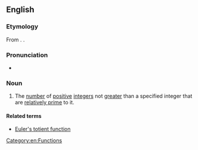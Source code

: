 ==English==
{{wikipedia}}

===Etymology===
From {{der|en|la|totiēns||so many times, so often}}. {{coin|en|nat=English|occ=mathematician|James Joseph Sylvester|nobycat=1|in=1879}}.

===Pronunciation===
* {{IPA|en|/ˈtoʊʃənt/}}

===Noun===
{{en-noun}}

# {{lb|en|mathematics}} The [[number]] of [[positive]] [[integer]]s not [[more|greater]] than a specified integer that are [[relatively prime]] to it. [[Category:en:Functions]]

====Related terms====
* [[Euler's totient function]]